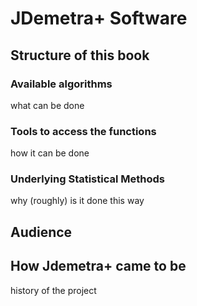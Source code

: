# JDemetra+ Software

## Structure of this book

### Available algorithms
what can be done

### Tools to access the functions 
how it can be done

### Underlying Statistical Methods
why (roughly) is it done this way 

## Audience


## How Jdemetra+ came to be
history of the project 
  



